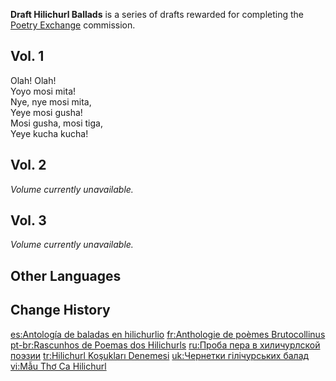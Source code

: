 {{Book Collection Infobox
|image     = Item Draft Lines of Hilichurlian Poetry.png
|quality   = 2
|volumes   = 3
|vol1      = Reward for successfully completing the [[Poetry Exchange]] commission
|vol2      = ''Unavailable''
|vol3      = ''Unavailable''
}}
'''Draft Hilichurl Ballads''' is a series of drafts rewarded for completing the [[Poetry Exchange]] commission.

==Vol. 1==
{{Description|A Hilichurlian poem created by [[Ella Musk]]. According to her, this Recital of Friendship is the work of many hands. Still, you can't help but feel that something sounds a bit off when you read it...}}
Olah! Olah!<br />
Yoyo mosi mita!<br />
Nye, nye mosi mita,<br />
Yeye mosi gusha!<br />
Mosi gusha, mosi tiga,<br />
Yeye kucha kucha!

==Vol. 2==
{{Description|A Hilichurlian poem created by Ella Musk. According to her, this Stirring Narrative is the work of many hands. Still, you can't help but feel that something sounds a bit off when you read it...}}
''Volume currently unavailable.''

==Vol. 3==
{{Description|A Hilichurlian poem created by Ella Musk. According to her, this Elegant Lyric Poem is the work of many hands. Still, you can't help but feel that something sounds a bit off when you read it...}}
''Volume currently unavailable.''

==Other Languages==
{{Other Languages
|en      = Draft Hilichurl Ballads
|zhs     = 丘丘语诗歌试作
|zhs_rm  = Qiūqiūyǔ Shīgē Shìzuò
|zht     = 丘丘語詩歌試作
|zht_rm  = Qiūqiūyǔ Shīgē Shìzuò
|zh_tl   = Hilichurlian Poem Draft
|ja      = ヒルチャール語詩試作
|ja_rm   = Hiruchaaru-go Shi Shisaku{{Assumed}}
|ja_tl   = Hilichurlian Poem Draft
|ko      = 츄츄어 시도작
|ko_rm   = Chuchu'eo Sidojak
|ko_tl   = Draft Hilichurl Poems
|es      = Antología de baladas en hilichurlio
|es_tl   = Anthology of Poems in Hilichurlian
|fr      = Anthologie de poèmes Brutocollinus
|fr_tl   = Anthology of Hilichurl Poems
|ru      = Проба пера в хиличурлской поэзии
|ru_tl   = An Attempt in Hilichurlian Poetry
|th      = บทเพลงของ Hilichurl
|th_rm   = 
|th_tl   = Hilichurl's Song
|vi      = Mẫu Thơ Ca Hilichurl
|vi_tl   = 
|de      = Hilichurlische Literatur
|de_tl   = Hilichurlian Literature
|id      = Naskah Balada Hilichurl
|id_tl   = Hilichurl Ballad Text
|pt      = Rascunhos de Poemas de Hilichurls
|pt_tl   = 
|tr      = Taslak Dağ Yabanisi Seçkileri
|tr_tl   = 
|it      = Bozza delle ballate hilichurliane
|it_tl   = 
}}

==Change History==
{{Change History|1.0}}

[[es:Antología de baladas en hilichurlio]]
[[fr:Anthologie de poèmes Brutocollinus]]
[[pt-br:Rascunhos de Poemas dos Hilichurls]]
[[ru:Проба пера в хиличурлской поэзии]]
[[tr:Hilichurl Koşukları Denemesi]]
[[uk:Чернетки гілічурських балад]]
[[vi:Mẫu Thơ Ca Hilichurl]]